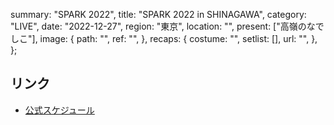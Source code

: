   summary: "SPARK 2022",
  title: "SPARK 2022 in SHINAGAWA",
  category: "LIVE",
  date: "2022-12-27",
  region: "東京",
  location: "",
  present: ["高嶺のなでしこ"],
  image: {
    path: "",
    ref: "",
  },
  recaps: {
    costume: "",
    setlist: [],
    url: "",
  },
};

## リンク

- [公式スケジュール](https://takanenonadeshiko.jp/?p=618)
